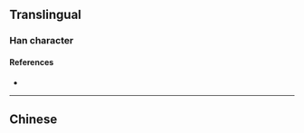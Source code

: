 {{also|島}}
{{character info/new}}
==Translingual==

===Han character===
{{Han char|rn=46|rad=山|as=04|sn=7|four=|canj=PYSU|ids=⿹鸟山}}

====References====
* {{Han ref|kx=0308.331|hdz=10764.150|uh=5C9B|ud=23707}}

----

==Chinese==
{{zh-see|島}}